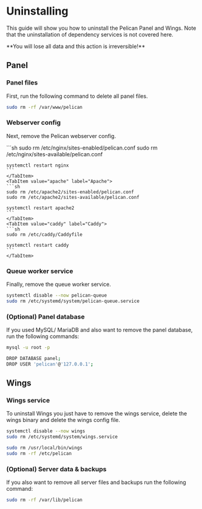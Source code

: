 
# Uninstalling

This guide will show you how to uninstall the Pelican Panel and Wings. Note that the uninstallation of dependency services is not covered here.

<Admonition type="danger">
    **You will lose all data and this action is irreversible!**
</Admonition>

## Panel

### Panel files

First, run the following command to delete all panel files.

```sh
sudo rm -rf /var/www/pelican
```

### Webserver config

Next, remove the Pelican webserver config.

<Tabs>
    <TabItem value="nginx" label="NGINX">
    ```sh
    sudo rm /etc/nginx/sites-enabled/pelican.conf
    sudo rm /etc/nginx/sites-available/pelican.conf

    systemctl restart nginx
    ```
    </TabItem>
    <TabItem value="apache" label="Apache">
    ```sh
    sudo rm /etc/apache2/sites-enabled/pelican.conf
    sudo rm /etc/apache2/sites-available/pelican.conf

    systemctl restart apache2
    ```
    </TabItem>
    <TabItem value="caddy" label="Caddy">
    ```sh
    sudo rm /etc/caddy/Caddyfile

    systemctl restart caddy
    ```
    </TabItem>
</Tabs>

### Queue worker service

Finally, remove the queue worker service.

```sh
systemctl disable --now pelican-queue
sudo rm /etc/systemd/system/pelican-queue.service
```

### (Optional) Panel database

If you used MySQL/ MariaDB and also want to remove the panel database, run the following commands:

```sh
mysql -u root -p

DROP DATABASE panel;
DROP USER 'pelican'@'127.0.0.1';
```

## Wings

### Wings service

To uninstall Wings you just have to remove the wings service, delete the wings binary and delete the wings config file.

```sh
systemctl disable --now wings
sudo rm /etc/systemd/system/wings.service

sudo rm /usr/local/bin/wings
sudo rm -rf /etc/pelican
```

### (Optional) Server data & backups

If you also want to remove all server files and backups run the following command:

```sh
sudo rm -rf /var/lib/pelican
```
